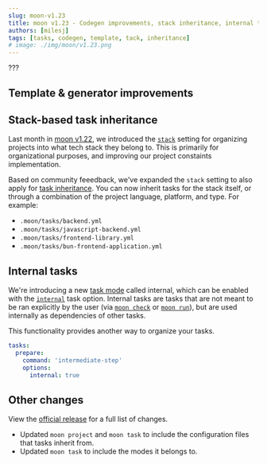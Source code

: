 ```yaml
---
slug: moon-v1.23
title: moon v1.23 - Codegen improvements, stack inheritance, internal tasks, and more
authors: [milesj]
tags: [tasks, codegen, template, tack, inheritance]
# image: ./img/moon/v1.23.png
---
```


???

<!--truncate-->

## Template & generator improvements

## Stack-based task inheritance

Last month in [moon v1.22](./moon-v1.22), we introduced the [`stack`](/docs/config/project#stack)
setting for organizing projects into what tech stack they belong to. This is primarily for
organizational purposes, and improving our project constaints implementation.

Based on community feeedback, we've expanded the `stack` setting to also apply for
[task inheritance](http://localhost:3000/docs/concepts/task-inheritance#scope-by-project-metadata).
You can now inherit tasks for the stack itself, or through a combination of the project language,
platform, and type. For example:

- `.moon/tasks/backend.yml`
- `.moon/tasks/javascript-backend.yml`
- `.moon/tasks/frontend-library.yml`
- `.moon/tasks/bun-frontend-application.yml`

## Internal tasks

We're introducing a new [task mode](/docs/concepts/task#modes) called internal, which can be enabled
with the [`internal`](/docs/config/project#internal) task option. Internal tasks are tasks that are
not meant to be ran explicitly by the user (via [`moon check`](/docs/commands/check) or
[`moon run`](/docs/commands/run)), but are used internally as dependencies of other tasks.

This functionality provides another way to organize your tasks.

```yaml title="moon.yml"
tasks:
  prepare:
    command: 'intermediate-step'
    options:
      internal: true
```

## Other changes

View the [official release](https://github.com/moonrepo/moon/releases/tag/v1.23.0) for a full list
of changes.

- Updated `moon project` and `moon task` to include the configuration files that tasks inherit from.
- Updated `moon task` to include the modes it belongs to.
